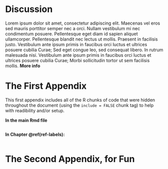 # Discussion {#discussion}

Lorem ipsum dolor sit amet, consectetur adipiscing elit. Maecenas vel eros sed mauris porttitor semper nec a orci. Nullam vestibulum mi nec condimentum posuere. Pellentesque eget diam id sapien aliquet ullamcorper. Pellentesque blandit nec lectus ut mollis. Praesent in facilisis justo. Vestibulum ante ipsum primis in faucibus orci luctus et ultrices posuere cubilia Curae; Sed eget congue leo, sed consequat libero. In rutrum malesuada nisi. Vestibulum ante ipsum primis in faucibus orci luctus et ultrices posuere cubilia Curae; Morbi sollicitudin tortor ut sem facilisis mollis.
**More info**



<!--
If you feel it necessary to include an appendix, it goes here.
-->

\appendix

# The First Appendix

This first appendix includes all of the R chunks of code that were hidden throughout the document (using the `include = FALSE` chunk tag) to help with readibility and/or setup.

**In the main Rmd file**

```r
```

**In Chapter \@ref(ref-labels):**

```r
```

# The Second Appendix, for Fun
